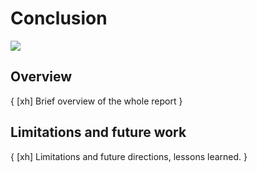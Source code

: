 # Conclusion

![](https://raw.githubusercontent.com/lijning/career-opportunities-analysis/master/others/resource/77.png)

## Overview

{
[xh]
Brief overview of the whole report
}


## Limitations and future work

{
[xh]
Limitations and future directions, lessons learned.
}
